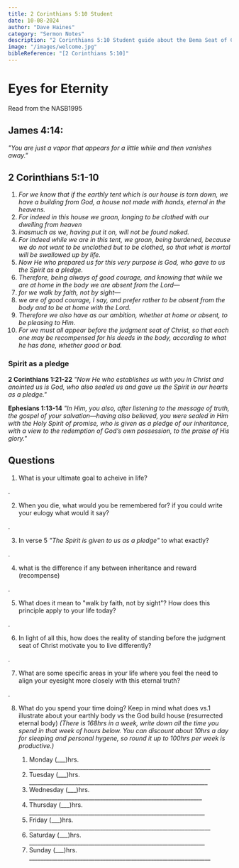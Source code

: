 ```yaml
---
title: 2 Corinthians 5:10 Student
date: 10-08-2024
author: "Dave Haines"
category: "Sermon Notes"
description: "2 Corinthians 5:10 Student guide about the Bema Seat of Christ"
image: "/images/welcome.jpg"
bibleReference: "[2 Corinthians 5:10]"
---
```


# Eyes for Eternity

Read from the NASB1995

## James 4:14: 
*"You are just a vapor that appears for a little while and then vanishes away."*

## 2 Corinthians 5:1-10
1. *For we know that if the earthly tent which is our house is torn down, we have a building from God, a house not made with hands, eternal in the heavens.*
2. *For indeed in this house we groan, longing to be clothed with our dwelling from heaven*
3. *inasmuch as we, having put it on, will not be found naked.* 
4. *For indeed while we are in this tent, we groan, being burdened, because we do not want to be unclothed but to be clothed, so that what is mortal will be swallowed up by life.* 
5. *Now He who prepared us for this very purpose is God, who gave to us the Spirit as a pledge.*
6. *Therefore, being always of good courage, and knowing that while we are at home in the body we are absent from the Lord—* 
7. *for we walk by faith, not by sight—*
8. *we are of good courage, I say, and prefer rather to be absent from the body and to be at home with the Lord.* 
9. *Therefore we also have as our ambition, whether at home or absent, to be pleasing to Him.*
10. *For we must all appear before the judgment seat of Christ, so that each one may be recompensed for his deeds in the body, according to what he has done, whether good or bad.*


### Spirit as a pledge
**2 Corinthians 1:21-22**
*"Now He who establishes us with you in Christ and anointed us is God, who also sealed us and gave us the Spirit in our hearts as a pledge."*

**Ephesians 1:13-14**
*"In Him, you also, after listening to the message of truth, the gospel of your salvation—having also believed, you were sealed in Him with the Holy Spirit of promise, who is given as a pledge of our inheritance, with a view to the redemption of God’s own possession, to the praise of His glory."*

## Questions
1. What is your ultimate goal to acheive in life?

.

2. When you die, what would you be remembered for? if you could write your eulogy what would it say?

.

3. In verse 5 *"The Spirit is given to us as a pledge"* to what exactly?

.

4. what is the difference if any between inheritance and reward (recompense)

.

5. What does it mean to "walk by faith, not by sight"? How does this principle apply to your life today?

.

6. In light of all this, how does the reality of standing before the judgment seat of Christ motivate you to live differently?

.

7. What are some specific areas in your life where you feel the need to align your eyesight more closely with this eternal truth?

.


8. What do you spend your time doing? Keep in mind what does vs.1 illustrate about your earthly body vs the God build house (resurrected eternal body) *(There is 168hrs in a week, write down all the time you spend in that week of hours below. You can discount about 10hrs a day for sleeping and personal hygene, so round it up to 100hrs per week is productive.)*

    1. Monday (___)hrs. ________________________________________________________________
    2. Tuesday (___)hrs. _______________________________________________________________
    3. Wednesday (___)hrs. _____________________________________________________________
    4. Thursday (___)hrs. ______________________________________________________________
    5. Friday (___)hrs. ________________________________________________________________
    6. Saturday (___)hrs. ______________________________________________________________
    7. Sunday (___)hrs. ________________________________________________________________